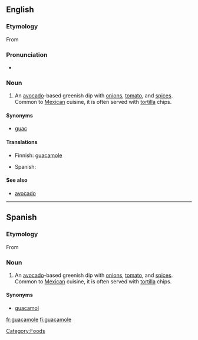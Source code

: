 ==English==
{{wikipedia}}

===Etymology===
From {{etyl|nah|en}} {{term|ahuacamolli|lang=nah}}

===Pronunciation===
* {{rhymes|əʊli}}

===Noun===
{{en-noun|-}}

# An [[avocado]]-based greenish dip with [[onion]]s, [[tomato]], and [[spice]]s. Common to [[Mexican]] cuisine, it is often served with [[tortilla]] chips.

====Synonyms====
* {{sense|avocado-based greenish dip}} {{qualifier|informal}} [[guac]]

====Translations====
{{trans-top|avocado-based greenish dip}}
* Finnish: [[#Finnish|guacamole]]
{{trans-mid}}
* Spanish: {{t|es|guacamole}}
{{trans-bottom}}

====See also====
* [[avocado]]

----

==Spanish==

===Etymology===
From {{etyl|nah|es}} {{term|ahuacamolli|lang=nah}}

===Noun===
{{es-noun-m}}

# An [[avocado]]-based greenish dip with [[onion]]s, [[tomato]], and [[spice]]s. Common to [[Mexican]] cuisine, it is often served with [[tortilla]] chips.

====Synonyms====
* [[guacamol]]

[[Category:Foods]]

[[fr:guacamole]]
[[fi:guacamole]]